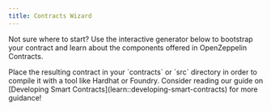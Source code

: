 ```yaml
---
title: Contracts Wizard
---
```


Not sure where to start? Use the interactive generator below to bootstrap your
contract and learn about the components offered in OpenZeppelin Contracts.

<Callout>
Place the resulting contract in your `contracts` or `src` directory in order to compile it with a tool like Hardhat or Foundry. Consider reading our guide on [Developing Smart Contracts](learn::developing-smart-contracts) for more guidance!
</Callout>

<OZWizard />
